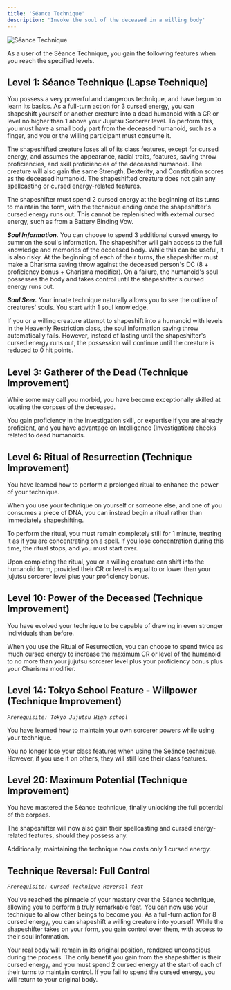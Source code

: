 ```yaml
---
title: 'Séance Technique'
description: 'Invoke the soul of the deceased in a willing body'
---
```


<img
  src="/images/cursed-techniques/seance-technique.png"
  alt="Séance Technique"
/>

As a user of the Séance Technique, you gain the following features when you reach the specified levels.

## Level 1: Séance Technique (Lapse Technique)
You possess a very powerful and dangerous technique, and have begun to learn its basics. As a full-turn action for 3 cursed energy, you can shapeshift yourself or another creature into a dead humanoid with a CR or level no higher than 1 above your Jujutsu Sorcerer level. To perform this, you must have a small body part from the deceased humanoid, such as a finger, and you or the willing participant must consume it.

The shapeshifted creature loses all of its class features, except for cursed energy, and assumes the appearance, racial traits, features, saving throw proficiencies, and skill proficiencies of the deceased humanoid. The creature will also gain the same Strength, Dexterity, and Constitution scores as the deceased humanoid. The shapeshifted creature does not gain any spellcasting or cursed energy-related features.

The shapeshifter must spend 2 cursed energy at the beginning of its turns to maintain the form, with the technique ending once the shapeshifter's cursed energy runs out. This cannot be replenished with external cursed energy, such as from a Battery Binding Vow.

***Soul Information.*** You can choose to spend 3 additional cursed energy to summon the soul's information. The shapeshifter will gain access to the full knowledge and memories of the deceased body. While this can be useful, it is also risky. At the beginning of each of their turns, the shapeshifter must make a Charisma saving throw against the deceased person's DC (8 + proficiency bonus + Charisma modifier). On a failure, the humanoid's soul possesses the body and takes control until the shapeshifter's cursed energy runs out.

***Soul Seer.*** Your innate technique naturally allows you to see the outline of creatures' souls. You start with 1 soul knowledge.

If you or a willing creature attempt to shapeshift into a humanoid with levels in the Heavenly Restriction class, the soul information saving throw automatically fails. However, instead of lasting until the shapeshifter's cursed energy runs out, the possession will continue until the creature is reduced to 0 hit points.

## Level 3: Gatherer of the Dead (Technique Improvement)
While some may call you morbid, you have become exceptionally skilled at locating the corpses of the deceased. 

You gain proficiency in the Investigation skill, or expertise if you are already proficient, and you have advantage on Intelligence (Investigation) checks related to dead humanoids.

## Level 6: Ritual of Resurrection (Technique Improvement)
You have learned how to perform a prolonged ritual to enhance the power of your technique. 

When you use your technique on yourself or someone else, and one of you consumes a piece of DNA, you can instead begin a ritual rather than immediately shapeshifting. 

To perform the ritual, you must remain completely still for 1 minute, treating it as if you are concentrating on a spell. If you lose concentration during this time, the ritual stops, and you must start over. 

Upon completing the ritual, you or a willing creature can shift into the humanoid form, provided their CR or level is equal to or lower than your jujutsu sorcerer level plus your proficiency bonus.

## Level 10: Power of the Deceased (Technique Improvement)
You have evolved your technique to be capable of drawing in even stronger individuals than before. 

When you use the Ritual of Resurrection, you can choose to spend twice as much cursed energy to increase the maximum CR or level of the humanoid to no more than your jujutsu sorcerer level plus your proficiency bonus plus your Charisma modifier.

## Level 14: Tokyo School Feature - Willpower (Technique Improvement)
*`Prerequisite: Tokyo Jujutsu High school`*

You have learned how to maintain your own sorcerer powers while using your technique. 

You no longer lose your class features when using the Seánce technique. However, if you use it on others, they will still lose their class features.

## Level 20: Maximum Potential (Technique Improvement)
You have mastered the Séance technique, finally unlocking the full potential of the corpses. 

The shapeshifter will now also gain their spellcasting and cursed energy-related features, should they possess any.

Additionally, maintaining the technique now costs only 1 cursed energy.

## Technique Reversal: Full Control
*`Prerequisite: Cursed Technique Reversal feat`*

You've reached the pinnacle of your mastery over the Séance technique, allowing you to perform a truly remarkable feat. You can now use your technique to allow other beings to become you. As a full-turn action for 8 cursed energy, you can shapeshift a willing creature into yourself. While the shapeshifter takes on your form, you gain control over them, with access to their soul information.

Your real body will remain in its original position, rendered unconscious during the process. The only benefit you gain from the shapeshifter is their cursed energy, and you must spend 2 cursed energy at the start of each of their turns to maintain control. If you fail to spend the cursed energy, you will return to your original body.